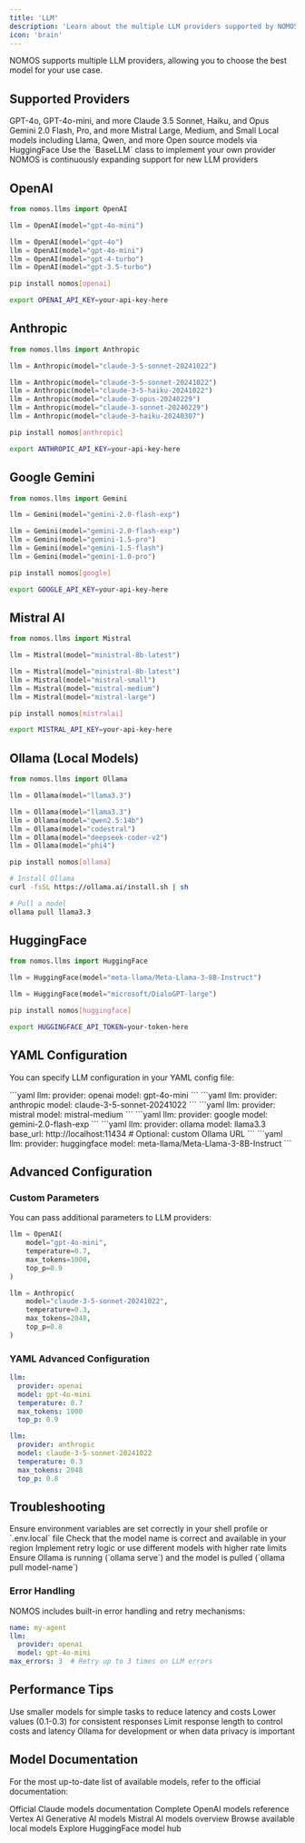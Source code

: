 ```yaml
---
title: 'LLM'
description: 'Learn about the multiple LLM providers supported by NOMOS'
icon: 'brain'
---
```


NOMOS supports multiple LLM providers, allowing you to choose the best model for your use case.

## Supported Providers

<CardGroup cols={2}>
  <Card
    title="OpenAI"
    href="#openai"
  >
    GPT-4o, GPT-4o-mini, and more
  </Card>
  <Card
    title="Anthropic"
    href="#anthropic"
  >
    Claude 3.5 Sonnet, Haiku, and Opus
  </Card>
  <Card
    title="Google Gemini"
    href="#google-gemini"
  >
    Gemini 2.0 Flash, Pro, and more
  </Card>
  <Card
    title="Mistral AI"
    href="#mistral-ai"
  >
    Mistral Large, Medium, and Small
  </Card>
  <Card
    title="Ollama"
    href="#ollama-local-models"
  >
    Local models including Llama, Qwen, and more
  </Card>
  <Card
    title="HuggingFace"
    href="#huggingface"
  >
    Open source models via HuggingFace
  </Card>
  <Card
    title="Custom"
  >
    Use the `BaseLLM` class to implement your own provider
  </Card>
  <Card
    title="More Coming Soon"
  >
    NOMOS is continuously expanding support for new LLM providers
  </Card>
</CardGroup>

## OpenAI

<CodeGroup>

```python Basic Usage
from nomos.llms import OpenAI

llm = OpenAI(model="gpt-4o-mini")
```

```python Available Models
llm = OpenAI(model="gpt-4o")
llm = OpenAI(model="gpt-4o-mini")
llm = OpenAI(model="gpt-4-turbo")
llm = OpenAI(model="gpt-3.5-turbo")
```

```bash Installation
pip install nomos[openai]
```

```bash Environment Variable
export OPENAI_API_KEY=your-api-key-here
```

</CodeGroup>

## Anthropic

<CodeGroup>

```python Basic Usage
from nomos.llms import Anthropic

llm = Anthropic(model="claude-3-5-sonnet-20241022")
```

```python Available Models
llm = Anthropic(model="claude-3-5-sonnet-20241022")
llm = Anthropic(model="claude-3-5-haiku-20241022")
llm = Anthropic(model="claude-3-opus-20240229")
llm = Anthropic(model="claude-3-sonnet-20240229")
llm = Anthropic(model="claude-3-haiku-20240307")
```

```bash Installation
pip install nomos[anthropic]
```

```bash Environment Variable
export ANTHROPIC_API_KEY=your-api-key-here
```

</CodeGroup>

## Google Gemini

<CodeGroup>

```python Basic Usage
from nomos.llms import Gemini

llm = Gemini(model="gemini-2.0-flash-exp")
```

```python Available Models
llm = Gemini(model="gemini-2.0-flash-exp")
llm = Gemini(model="gemini-1.5-pro")
llm = Gemini(model="gemini-1.5-flash")
llm = Gemini(model="gemini-1.0-pro")
```

```bash Installation
pip install nomos[google]
```

```bash Environment Variable
export GOOGLE_API_KEY=your-api-key-here
```

</CodeGroup>

## Mistral AI

<CodeGroup>

```python Basic Usage
from nomos.llms import Mistral

llm = Mistral(model="ministral-8b-latest")
```

```python Available Models
llm = Mistral(model="ministral-8b-latest")
llm = Mistral(model="mistral-small")
llm = Mistral(model="mistral-medium")
llm = Mistral(model="mistral-large")
```

```bash Installation
pip install nomos[mistralai]
```

```bash Environment Variable
export MISTRAL_API_KEY=your-api-key-here
```

</CodeGroup>

## Ollama (Local Models)

<CodeGroup>

```python Basic Usage
from nomos.llms import Ollama

llm = Ollama(model="llama3.3")
```

```python Popular Models
llm = Ollama(model="llama3.3")
llm = Ollama(model="qwen2.5:14b")
llm = Ollama(model="codestral")
llm = Ollama(model="deepseek-coder-v2")
llm = Ollama(model="phi4")
```

```bash Installation
pip install nomos[ollama]
```

```bash Prerequisites
# Install Ollama
curl -fsSL https://ollama.ai/install.sh | sh

# Pull a model
ollama pull llama3.3
```

</CodeGroup>

## HuggingFace

<CodeGroup>

```python Basic Usage
from nomos.llms import HuggingFace

llm = HuggingFace(model="meta-llama/Meta-Llama-3-8B-Instruct")
```

```python Other Models
llm = HuggingFace(model="microsoft/DialoGPT-large")
```

```bash Installation
pip install nomos[huggingface]
```

```bash Environment Variable
export HUGGINGFACE_API_TOKEN=your-token-here
```

</CodeGroup>

## YAML Configuration

You can specify LLM configuration in your YAML config file:

<Tabs>
  <Tab title="OpenAI">
    ```yaml
    llm:
      provider: openai
      model: gpt-4o-mini
    ```
  </Tab>
  <Tab title="Anthropic">
    ```yaml
    llm:
      provider: anthropic
      model: claude-3-5-sonnet-20241022
    ```
  </Tab>
  <Tab title="Mistral">
    ```yaml
    llm:
      provider: mistral
      model: mistral-medium
    ```
  </Tab>
  <Tab title="Google Gemini">
    ```yaml
    llm:
      provider: google
      model: gemini-2.0-flash-exp
    ```
  </Tab>
  <Tab title="Ollama">
    ```yaml
    llm:
      provider: ollama
      model: llama3.3
      base_url: http://localhost:11434  # Optional: custom Ollama URL
    ```
  </Tab>
  <Tab title="HuggingFace">
    ```yaml
    llm:
      provider: huggingface
      model: meta-llama/Meta-Llama-3-8B-Instruct
    ```
  </Tab>
</Tabs>

## Advanced Configuration

### Custom Parameters

You can pass additional parameters to LLM providers:

<CodeGroup>

```python OpenAI Advanced
llm = OpenAI(
    model="gpt-4o-mini",
    temperature=0.7,
    max_tokens=1000,
    top_p=0.9
)
```

```python Anthropic Advanced
llm = Anthropic(
    model="claude-3-5-sonnet-20241022",
    temperature=0.3,
    max_tokens=2048,
    top_p=0.8
)
```

</CodeGroup>

### YAML Advanced Configuration

<CodeGroup>

```yaml OpenAI
llm:
  provider: openai
  model: gpt-4o-mini
  temperature: 0.7
  max_tokens: 1000
  top_p: 0.9
```

```yaml Anthropic
llm:
  provider: anthropic
  model: claude-3-5-sonnet-20241022
  temperature: 0.3
  max_tokens: 2048
  top_p: 0.8
```

</CodeGroup>

## Troubleshooting

<AccordionGroup>
  <Accordion title="API Key Not Found">
    Ensure environment variables are set correctly in your shell profile or `.env.local` file
  </Accordion>
  <Accordion title="Model Not Available">
    Check that the model name is correct and available in your region
  </Accordion>
  <Accordion title="Rate Limits">
    Implement retry logic or use different models with higher rate limits
  </Accordion>
  <Accordion title="Local Models (Ollama)">
    Ensure Ollama is running (`ollama serve`) and the model is pulled (`ollama pull model-name`)
  </Accordion>
</AccordionGroup>

### Error Handling

NOMOS includes built-in error handling and retry mechanisms:

```yaml
name: my-agent
llm:
  provider: openai
  model: gpt-4o-mini
max_errors: 3  # Retry up to 3 times on LLM errors
```

## Performance Tips

<CardGroup cols={2}>
  <Card
    title="Choose the Right Model"
    icon="target"
  >
    Use smaller models for simple tasks to reduce latency and costs
  </Card>
  <Card
    title="Configure Temperature"
    icon="thermometer"
  >
    Lower values (0.1-0.3) for consistent responses
  </Card>
  <Card
    title="Set Max Tokens"
    icon="hash"
  >
    Limit response length to control costs and latency
  </Card>
  <Card
    title="Use Local Models"
    icon="server"
  >
    Ollama for development or when data privacy is important
  </Card>
</CardGroup>

## Model Documentation

For the most up-to-date list of available models, refer to the official documentation:

<CardGroup cols={2}>
  <Card
    title="Anthropic Claude Models"
    icon="external-link"
    href="https://docs.anthropic.com/en/docs/about-claude/models/overview"
  >
    Official Claude models documentation
  </Card>
  <Card
    title="OpenAI Models"
    icon="external-link"
    href="https://platform.openai.com/docs/models"
  >
    Complete OpenAI models reference
  </Card>
  <Card
    title="Google Gemini Models"
    icon="external-link"
    href="https://cloud.google.com/vertex-ai/generative-ai/docs/models"
  >
    Vertex AI Generative AI models
  </Card>
  <Card
    title="Mistral Models"
    icon="external-link"
    href="https://docs.mistral.ai/getting-started/models/models_overview/"
  >
    Mistral AI models overview
  </Card>
  <Card
    title="Ollama Model Library"
    icon="external-link"
    href="https://ollama.com/search"
  >
    Browse available local models
  </Card>
  <Card
    title="HuggingFace Models"
    icon="external-link"
    href="https://huggingface.co/models"
  >
    Explore HuggingFace model hub
  </Card>
</CardGroup>
